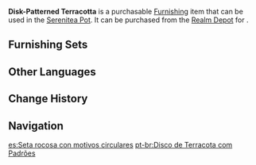 {{Furnishing Infobox
|id             = 372228
|image          = Item Disk-Patterned Terracotta.png
|category       = Landform
|subcategory    = Rock
|quality        = 3
|adeptal_energy = 20
|load           = 35
|reduced_load   = 16
|description    = Jagged rocks that may be found scattered amidst the sands. These are lined with coiling patterns.<br />They are not particularly hard and can be broken open using an ordinary metal hammer. The material within can be used in the creation of earthenware and will greatly strengthen the finished product. In the past, such material would have been too precious for any artisan to pass up, but as craftsmanship has advanced, they no longer need to rely on the special materials within these rocks to produce sturdy pottery.
|source1        = [[Realm Depot]]
}}
'''Disk-Patterned Terracotta''' is a purchasable [[Furnishing]] item that can be used in the [[Serenitea Pot]]. It can be purchased from the [[Realm Depot]] for {{Item|Realm Currency|30|x=80}}.

==Furnishing Sets==
{{Craft Usage}}

==Other Languages==
{{Other Languages
|default_hidden = 1
|en      = Disk-Patterned Terracotta
|zhs     = 盘纹硬陶石
|zhs_rm  = Pánwén Yìng Táoshí
|zht     = 盤紋硬陶石
|zht_rm  = Pánwén Yìng Táoshí
|ja      = 渦巻模様の硬い陶石
|ja_rm   = Uzumaki Moyou no Katai Touseki{{Assumed}}
|ko      = 단단한 소용돌이 도석
|ko_rm   = Dandanhan Soyongdori Doseok
|es      = Seta rocosa con motivos circulares
|fr      = Terre cuite à motifs de disques
|ru      = Гончарный камень с узором из дисков
|th      = ดินเผาทรงแผ่นอันแข็งแกร่ง
|th_rm   = 
|vi      = Đá Gốm Hình Đĩa
|de      = Terrakotta mit Scheibenmuster
|id      = Terakota Berpola Piringan
|pt      = Disco de Terracota com Padrões
|tr      = Sarmal Desenli Çömlek
|it      = Terracotta a cerchi concentrici
}}

==Change History==
{{Change History|3.1}}

==Navigation==
{{Furnishing Navbox|exterior}}

[[es:Seta rocosa con motivos circulares]]
[[pt-br:Disco de Terracota com Padrões]]